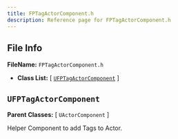 ```yaml
---
title: FPTagActorComponent.h
description: Reference page for FPTagActorComponent.h
---
```


## File Info

__FileName:__ `FPTagActorComponent.h`
- __Class List:__ 
[ [`UFPTagActorComponent`](#ufptagactorcomponent) ]


## `UFPTagActorComponent` 


__Parent Classes:__
[ `UActorComponent` ]

 
Helper Component to add Tags to Actor. 
